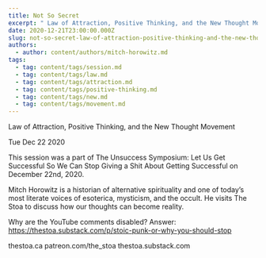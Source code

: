 ```yaml
---
title: Not So Secret
excerpt: " Law of Attraction, Positive Thinking, and the New Thought Movement"
date: 2020-12-21T23:00:00.000Z
slug: not-so-secret-law-of-attraction-positive-thinking-and-the-new-thought-movement
authors:
  - author: content/authors/mitch-horowitz.md
tags:
  - tag: content/tags/session.md
  - tag: content/tags/law.md
  - tag: content/tags/attraction.md
  - tag: content/tags/positive-thinking.md
  - tag: content/tags/new.md
  - tag: content/tags/movement.md
---
```




 Law of Attraction, Positive Thinking, and the New Thought Movement

Tue Dec 22 2020

This session was a part of The Unsuccess Symposium: Let Us Get Successful So We Can Stop Giving a Shit About Getting Successful on December 22nd, 2020.

Mitch Horowitz is a historian of alternative spirituality and one of today’s most literate voices of esoterica, mysticism, and the occult. He visits The Stoa to discuss how our thoughts can become reality.

Why are the YouTube comments disabled? Answer: https://thestoa.substack.com/p/stoic-punk-or-why-you-should-stop

thestoa.ca
patreon.com/the_stoa
thestoa.substack.com


